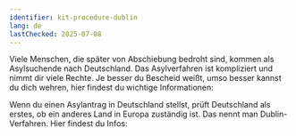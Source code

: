 ```yaml
---
identifier: kit-procedure-dublin
lang: de
lastChecked: 2025-07-08
---
```


Viele Menschen, die später von Abschiebung bedroht sind, kommen als Asylsuchende nach Deutschland. Das Asylverfahren ist kompliziert und nimmt dir viele Rechte. Je besser du Bescheid weißt, umso besser kannst du dich wehren, hier findest du wichtige Informationen:

<BlockBox identifier="procedure">
    <Block identifier="procedure" collection="flyers"/>
</BlockBox>

Wenn du einen Asylantrag in Deutschland stellst, prüft Deutschland als erstes, ob ein anderes Land in Europa zuständig ist. Das nennt man Dublin-Verfahren. Hier findest du Infos:

<BlockBox identifier="dublin">
    <Block identifier="dublin" collection="flyers"/>
</BlockBox>
